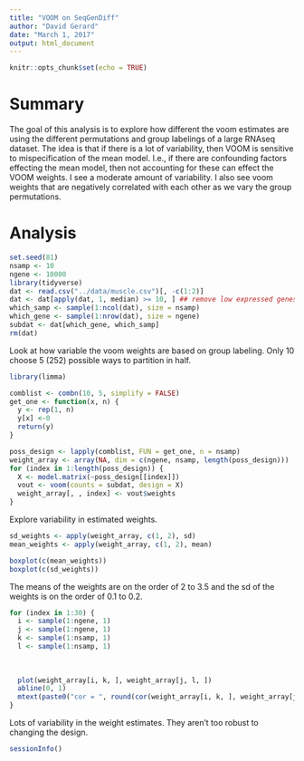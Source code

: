 ```yaml
---
title: "VOOM on SeqGenDiff"
author: "David Gerard"
date: "March 1, 2017"
output: html_document
---
```


```r
knitr::opts_chunk$set(echo = TRUE)
```

# Summary 

The goal of this analysis is to explore how different the voom estimates are using the different permutations and group labelings of a large RNAseq dataset. The idea is that if there is a lot of variability, then VOOM is sensitive to mispecification of the mean model. I.e., if there are confounding factors effecting the mean model, then not accounting for these can effect the VOOM weights. I see a moderate amount of variability. I also see voom weights that are negatively correlated with each other as we vary the group permutations.

# Analysis

```r
set.seed(81)
nsamp <- 10
ngene <- 10000
library(tidyverse)
dat <- read.csv("../data/muscle.csv")[, -c(1:2)]
dat <- dat[apply(dat, 1, median) >= 10, ] ## remove low expressed genes
which_samp <- sample(1:ncol(dat), size = nsamp)
which_gene <- sample(1:nrow(dat), size = ngene)
subdat <- dat[which_gene, which_samp]
rm(dat)
```

Look at how variable the voom weights are based on group labeling. Only 10 choose 5  (252) possible ways to partition in half.

```r
library(limma)

comblist <- combn(10, 5, simplify = FALSE)
get_one <- function(x, n) {
  y <- rep(1, n)
  y[x] <-0
  return(y)
}

poss_design <- lapply(comblist, FUN = get_one, n = nsamp)
weight_array <- array(NA, dim = c(ngene, nsamp, length(poss_design)))
for (index in 1:length(poss_design)) {
  X <- model.matrix(~poss_design[[index]])
  vout <- voom(counts = subdat, design = X)
  weight_array[, , index] <- vout$weights  
}
```

Explore variability in estimated weights.

```r
sd_weights <- apply(weight_array, c(1, 2), sd)
mean_weights <- apply(weight_array, c(1, 2), mean)

boxplot(c(mean_weights))
boxplot(c(sd_weights))
```

The means of the weights are on the order of 2 to 3.5 and the sd of the weights is on the order of 0.1 to 0.2.

```r
for (index in 1:30) {
  i <- sample(1:ngene, 1)
  j <- sample(1:ngene, 1)
  k <- sample(1:nsamp, 1)
  l <- sample(1:nsamp, 1)
  
  
  
  plot(weight_array[i, k, ], weight_array[j, l, ])
  abline(0, 1)
  mtext(paste0("cor = ", round(cor(weight_array[i, k, ], weight_array[j, l, ]), digits = 2)))  
}

```

Lots of variability in the weight estimates. They aren't too robust to changing the design.

```r
sessionInfo()
```

